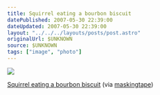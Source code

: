 ```yaml
---
title: Squirrel eating a bourbon biscuit
datePublished: 2007-05-30 22:39:00
dateUpdated: 2007-05-30 22:39:00
layout: "../../../layouts/posts/post.astro"
originalUrl: $UNKNOWN
source: $UNKNOWN
tags: ["image", "photo"]
---
```


![](/images/notes/squirrel-eating-a-bourbon-biscuit.jpg)

[Squirrel eating a bourbon biscuit](https://www.flickr.com/photos/maskingtape/380941613/) (via [maskingtape](http://flickr.com/photos/maskingtape))
